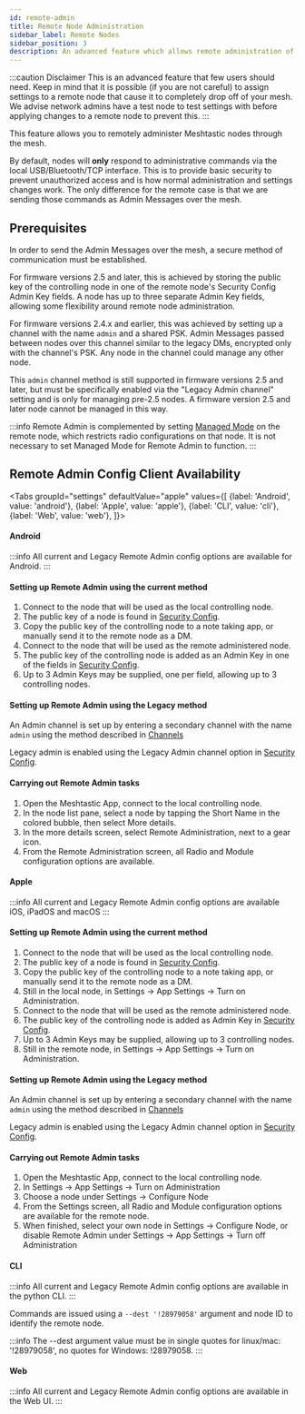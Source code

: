 ```yaml
---
id: remote-admin
title: Remote Node Administration
sidebar_label: Remote Nodes
sidebar_position: 3
description: An advanced feature which allows remote administration of a device through secure messages on the Mesh instead of via Bluetooth, Serial, or IPv4.
---
```



:::caution Disclaimer
This is an advanced feature that few users should need. Keep in mind that it is possible (if you are not careful) to assign settings to a remote node that cause it to completely drop off of your mesh. We advise network admins have a test node to test settings with before applying changes to a remote node to prevent this.
:::


This feature allows you to remotely administer Meshtastic nodes through the mesh.

By default, nodes will **only** respond to administrative commands via the local USB/Bluetooth/TCP interface. This is to provide basic security to prevent unauthorized access and is how normal administration and settings changes work. The only difference for the remote case is that we are sending those commands as Admin Messages over the mesh.

## Prerequisites

In order to send the Admin Messages over the mesh, a secure method of communication must be established.

For firmware versions 2.5 and later, this is achieved by storing the public key of the controlling node in one of the remote node's Security Config Admin Key fields. A node has up to three separate Admin Key fields, allowing some flexibility around remote node administration.

For firmware versions 2.4.x and earlier, this was achieved by setting up a channel with the name `admin` and a shared PSK. Admin Messages passed between nodes over this channel similar to the legacy DMs, encrypted only with the channel's PSK. Any node in the channel could manage any other node.

This `admin` channel method is still supported in firmware versions 2.5 and later, but must be specifically enabled via the "Legacy Admin channel" setting and is only for managing pre-2.5 nodes. A firmware version 2.5 and later node cannot be managed in this way.

:::info
Remote Admin is complemented by setting [Managed Mode](/docs/configuration/radio/security/#managed-mode) on the remote node, which restricts radio configurations on that node. It is not necessary to set Managed Mode for Remote Admin to function.
:::


## Remote Admin Config Client Availability

<Tabs
groupId="settings"
defaultValue="apple"
values={[
{label: 'Android', value: 'android'},
{label: 'Apple', value: 'apple'},
{label: 'CLI', value: 'cli'},
{label: 'Web', value: 'web'},
]}>
<TabItem value="android">

#### Android

:::info
All current and Legacy Remote Admin config options are available for Android.
:::

#### Setting up Remote Admin using the current method 

1. Connect to the node that will be used as the local controlling node.
2. The public key of a node is found in [Security Config](/docs/configuration/radio/security/#public-key).
3. Copy the public key of the controlling node to a note taking app, or manually send it to the remote node as a DM.
4. Connect to the node that will be used as the remote administered node.
5. The public key of the controlling node is added as an Admin Key in one of the fields in [Security Config](/docs/configuration/radio/security/#admin-key).
6. Up to 3 Admin Keys may be supplied, one per field, allowing up to 3 controlling nodes.

#### Setting up Remote Admin using the Legacy method

An Admin channel is set up by entering a secondary channel with the name `admin` using the method described in [Channels](/docs/configuration/radio/channels/)

Legacy admin is enabled using the Legacy Admin channel option in [Security Config](/docs/configuration/radio/security/#admin-channel-enabled).

#### Carrying out Remote Admin tasks

1. Open the Meshtastic App, connect to the local controlling node.
2. In the node list pane, select a node by tapping the Short Name in the colored bubble, then select More details.
3. In the more details screen, select Remote Administration, next to a gear icon.
4. From the Remote Administration screen, all Radio and Module configuration options are available.

</TabItem>
<TabItem value="apple">

#### Apple

:::info
All current and Legacy Remote Admin config options are available iOS, iPadOS and macOS
:::

#### Setting up Remote Admin using the current method 

1. Connect to the node that will be used as the local controlling node.
2. The public key of a node is found in [Security Config](/docs/configuration/radio/security/#public-key).
3. Copy the public key of the controlling node to a note taking app, or manually send it to the remote node as a DM.
4. Still in the local node, in Settings -> App Settings -> Turn on Administration.
5. Connect to the node that will be used as the remote administered node.
6. The public key of the controlling node is added as Admin Key in [Security Config](/docs/configuration/radio/security/#admin-key).
7. Up to 3 Admin Keys may be supplied, allowing up to 3 controlling nodes.
8. Still in the remote node, in Settings -> App Settings -> Turn on Administration.

#### Setting up Remote Admin using the Legacy method

An Admin channel is set up by entering a secondary channel with the name `admin` using the method described in [Channels](/docs/configuration/radio/channels/)

Legacy admin is enabled using the Legacy Admin channel option in [Security Config](/docs/configuration/radio/security/#admin-channel-enabled).

#### Carrying out Remote Admin tasks

1. Open the Meshtastic App, connect to the local controlling node.
2. In Settings -> App Settings -> Turn on Administration
3. Choose a node under Settings -> Configure Node
4. From the Settings screen, all Radio and Module configuration options are available for the remote node.
5. When finished, select your own node in Settings -> Configure Node, or disable Remote Admin under Settings -> App Settings -> Turn off Administration

</TabItem>
<TabItem value="cli">

#### CLI

:::info
All current and Legacy Remote Admin config options are available in the python CLI.
:::

Commands are issued using a `--dest '!28979058'` argument and node ID to identify the remote node.

:::info
The --dest argument value must be in single quotes for linux/mac: '!28979058', no quotes for Windows: !28979058.
:::

</TabItem>
<TabItem value="web">

#### Web

:::info
All current and Legacy Remote Admin config options are available in the Web UI.
:::

</TabItem>
</Tabs>
